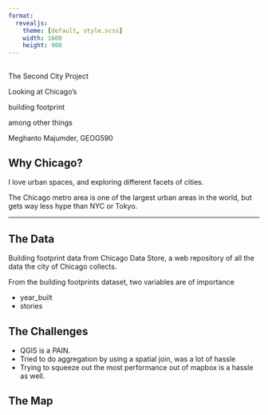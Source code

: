 ```yaml
---
format: 
  revealjs:
    theme: [default, style.scss]
    width: 1600
    height: 900
---
```


##  {.title background-image="chicago.jpg" background-size="fit" background-position="center"}

The Second City Project

::: r-fit-text

Looking at Chicago's

building footprint

:::
among other things

::: footer

Meghanto Majumder, GEOG590
:::

## Why Chicago?

I love urban spaces, and exploring different facets of cities. 

The Chicago metro area is one of the largest urban areas in the world, but gets way less hype than NYC or Tokyo. 

---

## The Data

Building footprint data from Chicago Data Store, a web repository of all the data the city of Chicago collects.

From the building footprints dataset, two variables are of importance

- year_built
- stories 

## The Challenges

- QGIS is a PAIN. 
- Tried to do aggregation by using a spatial join, was a lot of hassle
- Trying to squeeze out the most performance out of mapbox is a hassle as well.

## The Map {background-iframe=""}
